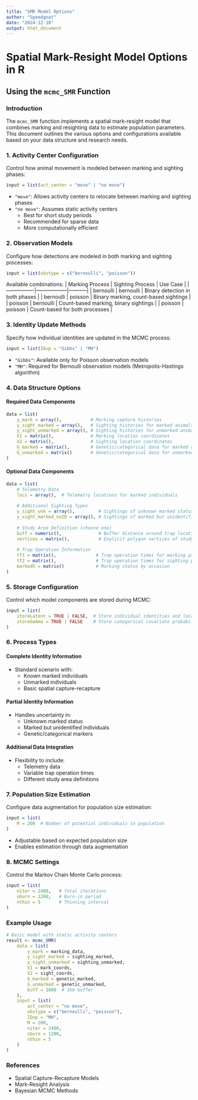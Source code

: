 ```yaml
---
title: "SMR Model Options"
author: "Speedgoat"
date: "2024-12-18"
output: html_document
---
```

# Spatial Mark-Resight Model Options in R
## Using the `mcmc_SMR` Function

### Introduction
The `mcmc_SMR` function implements a spatial mark-resight model that combines marking and resighting data to estimate population parameters. This document outlines the various options and configurations available based on your data structure and research needs.

### 1. Activity Center Configuration
Control how animal movement is modeled between marking and sighting phases:
```r
input = list(act_center = "move" | "no move")
```
* `"move"`: Allows activity centers to relocate between marking and sighting phases
* `"no move"`: Assumes static activity centers
  * Best for short study periods
  * Recommended for sparse data
  * More computationally efficient

### 2. Observation Models
Configure how detections are modeled in both marking and sighting processes:
```r
input = list(obstype = c("bernoulli", "poisson"))
```

Available combinations:
| Marking Process | Sighting Process | Use Case |
|----------------|------------------|-----------|
| bernoulli | bernoulli | Binary detection in both phases |
| bernoulli | poisson | Binary marking, count-based sightings |
| poisson | bernoulli | Count-based marking, binary sightings |
| poisson | poisson | Count-based for both processes |

### 3. Identity Update Methods
Specify how individual identities are updated in the MCMC process:
```r
input = list(IDup = "Gibbs" | "MH")
```
* `"Gibbs"`: Available only for Poisson observation models
* `"MH"`: Required for Bernoulli observation models (Metropolis-Hastings algorithm)

### 4. Data Structure Options

#### Required Data Components
```r
data = list(
    y_mark = array(),           # Marking capture histories
    y_sight_marked = array(),   # Sighting histories for marked animals
    y_sight_unmarked = array(), # Sighting histories for unmarked animals
    X1 = matrix(),              # Marking location coordinates
    X2 = matrix(),              # Sighting location coordinates
    G_marked = matrix(),        # Genetic/categorical data for marked animals
    G_unmarked = matrix()       # Genetic/categorical data for unmarked animals
)
```

#### Optional Data Components
```r
data = list(
    # Telemetry Data
    locs = array(),  # Telemetry locations for marked individuals
    
    # Additional Sighting Types
    y_sight_unk = array(),         # Sightings of unknown marked status
    y_sight_marked_noID = array(), # Sightings of marked but unidentified individuals
    
    # Study Area Definition (choose one)
    buff = numeric(),              # Buffer distance around trap locations
    vertices = matrix(),           # Explicit polygon vertices of study area
    
    # Trap Operation Information
    tf1 = matrix(),               # Trap operation times for marking process
    tf2 = matrix(),               # Trap operation times for sighting process
    markedS = matrix()            # Marking status by occasion
)
```

### 5. Storage Configuration
Control which model components are stored during MCMC:
```r
input = list(
    storeLatent = TRUE | FALSE,  # Store individual identities and locations
    storeGamma = TRUE | FALSE    # Store categorical covariate probabilities
)
```

### 6. Process Types

#### Complete Identity Information
* Standard scenario with:
  * Known marked individuals
  * Unmarked individuals
  * Basic spatial capture-recapture

#### Partial Identity Information
* Handles uncertainty in:
  * Unknown marked status
  * Marked but unidentified individuals
  * Genetic/categorical markers

#### Additional Data Integration
* Flexibility to include:
  * Telemetry data
  * Variable trap operation times
  * Different study area definitions

### 7. Population Size Estimation
Configure data augmentation for population size estimation:
```r
input = list(
    M = 200  # Number of potential individuals in population
)
```
* Adjustable based on expected population size
* Enables estimation through data augmentation

### 8. MCMC Settings
Control the Markov Chain Monte Carlo process:
```r
input = list(
    niter = 2400,   # Total iterations
    nburn = 1200,   # Burn-in period
    nthin = 5       # Thinning interval
)
```

### Example Usage

```r
# Basic model with static activity centers
result <- mcmc_SMR(
    data = list(
        y_mark = marking_data,
        y_sight_marked = sighting_marked,
        y_sight_unmarked = sighting_unmarked,
        X1 = mark_coords,
        X2 = sight_coords,
        G_marked = genetic_marked,
        G_unmarked = genetic_unmarked,
        buff = 1000  # 1km buffer
    ),
    input = list(
        act_center = "no move",
        obstype = c("bernoulli", "poisson"),
        IDup = "MH",
        M = 200,
        niter = 2400,
        nburn = 1200,
        nthin = 5
    )
)
```

### References
* Spatial Capture-Recapture Models
* Mark-Resight Analysis
* Bayesian MCMC Methods
